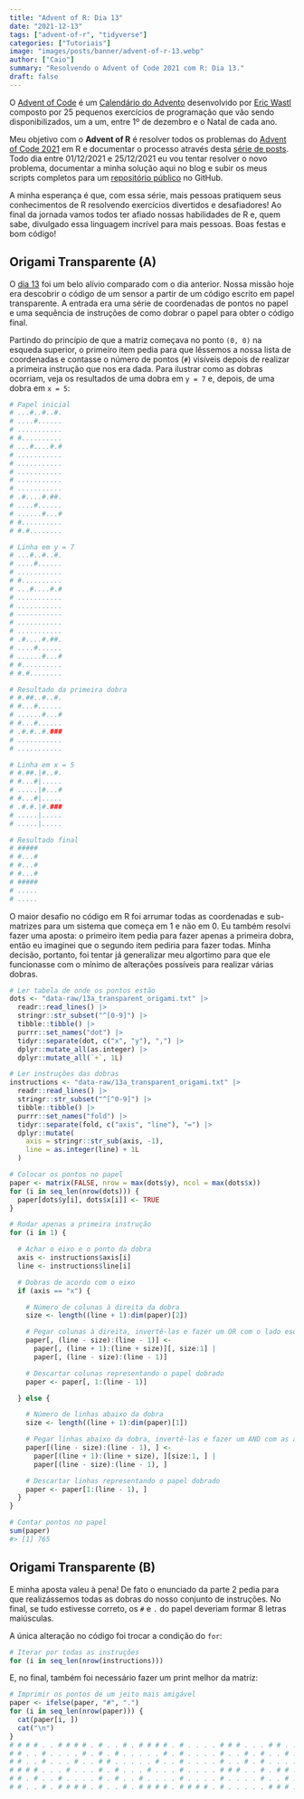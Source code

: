 ```yaml
---
title: "Advent of R: Dia 13"
date: "2021-12-13"
tags: ["advent-of-r", "tidyverse"]
categories: ["Tutoriais"]
image: "images/posts/banner/advent-of-r-13.webp"
author: ["Caio"]
summary: "Resolvendo o Advent of Code 2021 com R: Dia 13."
draft: false
---
```


O [Advent of Code](https://adventofcode.com) é um
[Calendário do Advento](https://pt.wikipedia.org/wiki/Calend%C3%A1rio_do_Advento)
desenvolvido por [Eric Wastl](https://github.com/topaz) composto por 25
pequenos exercícios de programação que vão sendo disponibilizados, um a um,
entre 1º de dezembro e o Natal de cada ano.

Meu objetivo com o **Advent of R** é resolver todos os problemas do
[Advent of Code 2021](https://adventofcode.com/2021) em R e documentar o
processo através desta
[série de posts](https://blog.curso-r.com/tags/advent-of-r/). Todo dia entre
01/12/2021 e 25/12/2021 eu vou tentar resolver o novo problema, documentar a
minha solução aqui no blog e subir os meus scripts completos para um
[repositório público](https://github.com/curso-r/advent-of-r) no GitHub.

A minha esperança é que, com essa série, mais pessoas pratiquem seus
conhecimentos de R resolvendo exercícios divertidos e desafiadores! Ao final
da jornada vamos todos ter afiado nossas habilidades de R e, quem sabe,
divulgado essa linguagem incrível para mais pessoas. Boas festas e bom código!

## Origami Transparente (A)

O [dia 13](https://adventofcode.com/2021/day/13) foi um belo alívio comparado
com o dia anterior. Nossa missão hoje era descobrir o código de um sensor a
partir de um código escrito em papel transparente. A entrada era uma série de
coordenadas de pontos no papel e uma sequência de instruções de como dobrar o
papel para obter o código final.

Partindo do princípio de que a matriz começava no ponto `(0, 0)` na esqueda
superior, o primeiro item pedia para que lêssemos a nossa lista de coordenadas e
contasse o número de pontos (`#`) visíveis depois de realizar a primeira
instrução que nos era dada. Para ilustrar como as dobras ocorriam, veja os
resultados de uma dobra em `y = 7` e, depois, de uma dobra em `x = 5`:

```r
# Papel inicial
# ...#..#..#.
# ....#......
# ...........
# #..........
# ...#....#.#
# ...........
# ...........
# ...........
# ...........
# ...........
# .#....#.##.
# ....#......
# ......#...#
# #..........
# #.#........

# Linha em y = 7
# ...#..#..#.
# ....#......
# ...........
# #..........
# ...#....#.#
# ...........
# ...........
# -----------
# ...........
# ...........
# .#....#.##.
# ....#......
# ......#...#
# #..........
# #.#........

# Resultado da primeira dobra
# #.##..#..#.
# #...#......
# ......#...#
# #...#......
# .#.#..#.###
# ...........
# ...........

# Linha em x = 5
# #.##.|#..#.
# #...#|.....
# .....|#...#
# #...#|.....
# .#.#.|#.###
# .....|.....
# .....|.....

# Resultado final
# #####
# #...#
# #...#
# #...#
# #####
# .....
# .....
```

O maior desafio no código em R foi arrumar todas as coordenadas e sub-matrizes
para um sistema que começa em 1 e não em 0. Eu também resolvi fazer uma aposta:
o primeiro item pedia para fazer apenas a primeira dobra, então eu imaginei que
o segundo item pediria para fazer todas. Minha decisão, portanto, foi tentar já
generalizar meu algortimo para que ele funcionasse com o mínimo de alterações
possíveis para realizar várias dobras.

```r
# Ler tabela de onde os pontos estão
dots <- "data-raw/13a_transparent_origami.txt" |>
  readr::read_lines() |>
  stringr::str_subset("^[0-9]") |>
  tibble::tibble() |>
  purrr::set_names("dot") |>
  tidyr::separate(dot, c("x", "y"), ",") |>
  dplyr::mutate_all(as.integer) |>
  dplyr::mutate_all(`+`, 1L)

# Ler instruções das dobras
instructions <- "data-raw/13a_transparent_origami.txt" |>
  readr::read_lines() |>
  stringr::str_subset("^[^0-9]") |>
  tibble::tibble() |>
  purrr::set_names("fold") |>
  tidyr::separate(fold, c("axis", "line"), "=") |>
  dplyr::mutate(
    axis = stringr::str_sub(axis, -1),
    line = as.integer(line) + 1L
  )

# Colocar os pontos no papel
paper <- matrix(FALSE, nrow = max(dots$y), ncol = max(dots$x))
for (i in seq_len(nrow(dots))) {
  paper[dots$y[i], dots$x[i]] <- TRUE
}

# Rodar apenas a primeira instrução
for (i in 1) {

  # Achar o eixo e o ponto da dobra
  axis <- instructions$axis[i]
  line <- instructions$line[i]

  # Dobras de acordo com o eixo
  if (axis == "x") {

    # Número de colunas à direita da dobra
    size <- length((line + 1):dim(paper)[2])

    # Pegar colunas à direita, invertê-las e fazer um OR com o lado esquerdo
    paper[, (line - size):(line - 1)] <-
      paper[, (line + 1):(line + size)][, size:1] |
      paper[, (line - size):(line - 1)]

    # Descartar colunas representando o papel dobrado
    paper <- paper[, 1:(line - 1)]

  } else {

    # Número de linhas abaixo da dobra
    size <- length((line + 1):dim(paper)[1])

    # Pegar linhas abaixo da dobra, invertê-las e fazer um AND com as acima
    paper[(line - size):(line - 1), ] <-
      paper[(line + 1):(line + size), ][size:1, ] |
      paper[(line - size):(line - 1), ]

    # Descartar linhas representando o papel dobrado
    paper <- paper[1:(line - 1), ]
  }
}

# Contar pontos no papel
sum(paper)
#> [1] 765
```

## Origami Transparente (B)

E minha aposta valeu à pena! De fato o enunciado da parte 2 pedia para que
realizássemos todas as dobras do nosso conjunto de instruções. No final, se tudo
estivesse correto, os `#` e `.` do papel deveriam formar 8 letras maiúsculas.

A única alteração no código foi trocar a condição do `for`:

```r
# Iterar por todas as instruções
for (i in seq_len(nrow(instructions)))
```

E, no final, também foi necessário fazer um print melhor da matriz:

```r
# Imprimir os pontos de um jeito mais amigável
paper <- ifelse(paper, "#", ".")
for (i in seq_len(nrow(paper))) {
  cat(paper[i, ])
  cat("\n")
}
# # # # . . # # # # . # . . # . # # # # . # . . . . # # # . . . # # . . # . . # .
# # . . # . . . . # . # . # . . . . . # . # . . . . # . . # . # . . # . # . . # .
# # . . # . . . # . . # # . . . . . # . . # . . . . # . . # . # . . . . # # # # .
# # # # . . . # . . . # . # . . . # . . . # . . . . # # # . . # . # # . # . . # .
# # . # . . # . . . . # . # . . # . . . . # . . . . # . . . . # . . # . # . . # .
# # . . # . # # # # . # . . # . # # # # . # # # # . # . . . . . # # # . # . . # .
```
